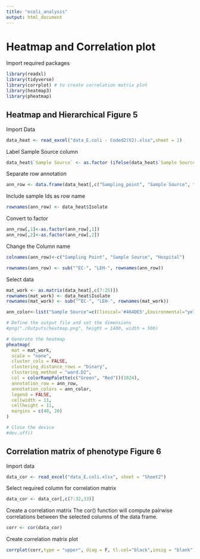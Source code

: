 ---
title: "ecoli_analysis"
output: html_document
---

# Heatmap and Correlation plot

Import required packages
```{r}
library(readxl)
library(tidyverse)
library(corrplot) # to create correlation matrix plot
library(heatmap3)
library(pheatmap)
```

## Heatmap and Hierarchical Figure 5

Import Data
```{r}
data_heat <- read_excel("data_E.coli - Coded2(V2).xlsx",sheet = 1)
```

Label Sample Source column
```{r}
data_heat$`Sample Source` <- as.factor (ifelse(data_heat$`Sample Source`==0,"Environmental","Clinical"))
```

Separate row annotation
```{r}
ann_row <- data.frame(data_heat[,c("Sampling_point", "Sample Source", "Hospital")])
```

Include sample Ids as row name
```{r}
rownames(ann_row) <- data_heat$Isolate
```

Convert to factor
```{r}
ann_row[,1]<-as.factor(ann_row[,1])
ann_row[,2]<-as.factor(ann_row[,2])
```

Change the Column name
```{r}
colnames(ann_row)<-c("Sampling Point", "Sample Source", "Hospital")
```

```{r}
rownames(ann_row) <- sub("^EC-", "LEH-", rownames(ann_row))
```

Select data
```{r}
mat_work <- as.matrix(data_heat[,c(7:25)])
rownames(mat_work) <- data_heat$Isolate
rownames(mat_work) <- sub("^EC-", "LEH-", rownames(mat_work))
```


```{r}
ann_color<-list("Sample Source"=c(Clinical='#464DE5',Environmental="yellow"))
```


```{r}
# Define the output file and set the dimensions
#png("./Outputs/heatmap.png", height = 1400, width = 500)

# Generate the heatmap
pheatmap(
  mat = mat_work,
  scale = "none",
  cluster_cols = FALSE,
  clustering_distance_rows = "binary",
  clustering_method = "ward.D2",
  col = colorRampPalette(c("Green", "Red"))(1024),
  annotation_row = ann_row,
  annotation_colors = ann_color,
  legend = FALSE,
  cellwidth = 11,
  cellheight = 11,
  margins = c(40, 20)
)

# Close the device
#dev.off()
```




## Correlation matrix of phenotype Figure 6




Import data
```{r}
data_cor <- read_excel("data_E.coli.xlsx", sheet = "Sheet2")
```

Select required column for correlation matrix
```{r}
data_cor <- data_cor[,c(7:32,33)]
```

Create a correlation matrix
The cor() function will compute pairwise correlations between the selected columns of the data frame.
```{r}
corr <- cor(data_cor)
```

Create correlation matrix plot
```{r}
corrplot(corr,type = "upper", diag = F, tl.col="black",insig = "blank")
```


